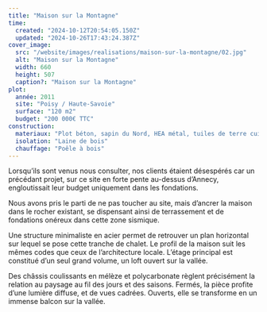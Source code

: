 ```yaml
---
title: "Maison sur la Montagne"
time:
  created: "2024-10-12T20:54:05.150Z"
  updated: "2024-10-26T17:43:24.387Z"
cover_image:
  src: "/website/images/realisations/maison-sur-la-montagne/02.jpg"
  alt: "Maison sur la Montagne"
  width: 660
  height: 507
  caption?: "Maison sur la Montagne"
plot:
  année: 2011
  site: "Poisy / Haute-Savoie"
  surface: "120 m2"
  budget: "200 000€ TTC"
construction:
  materiaux: "Plot béton, sapin du Nord, HEA métal, tuiles de terre cuite, menuiserie mélèze, polyca. 32mm"
  isolation: "Laine de bois"
  chauffage: "Poêle à bois"
---
```


Lorsqu’ils sont venus nous consulter, nos clients étaient désespérés car un précédant projet, sur ce site en forte pente au-dessus d’Annecy, engloutissait leur budget uniquement dans les fondations.

Nous avons pris le parti de ne pas toucher au site, mais d’ancrer la maison dans le rocher existant, se dispensant ainsi de terrassement et de fondations onéreux dans cette zone sismique.

Une structure minimaliste en acier permet de retrouver un plan horizontal sur lequel se pose cette tranche de chalet.
Le profil de la maison suit les mêmes codes que ceux de l’architecture locale. L’étage principal est constitué d’un seul grand volume, un loft ouvert sur la vallée.

Des châssis coulissants en mélèze et polycarbonate règlent précisément la relation au paysage au fil des jours et des saisons. Fermés, la pièce profite d’une lumière diffuse, et de vues cadrées. Ouverts, elle se transforme en un immense balcon sur la vallée.

